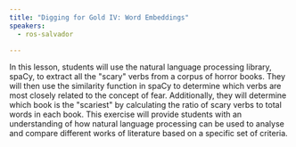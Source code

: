 ```yaml
---
title: "Digging for Gold IV: Word Embeddings"
speakers:
  - ros-salvador

---
```

In this lesson, students will use the natural language processing library, spaCy, to extract all the "scary" verbs from a corpus of horror books. They will then use the similarity function in spaCy to determine which verbs are most closely related to the concept of fear. Additionally, they will determine which book is the "scariest" by calculating the ratio of scary verbs to total words in each book. This exercise will provide students with an understanding of how natural language processing can be used to analyse and compare different works of literature based on a specific set of criteria.
<YouTube
  id="QvlACDwc4Jg"
  caption="Digging for Gold IV: Word Embeddings pt 1"
/>
<YouTube
  id="Omu55ckrtlE"
  caption="Digging for Gold IV: Word Embeddings pt 2"
/>
<Speakers>
  <Speaker speaker="ros-salvador">
  </Speaker>
</Speakers>